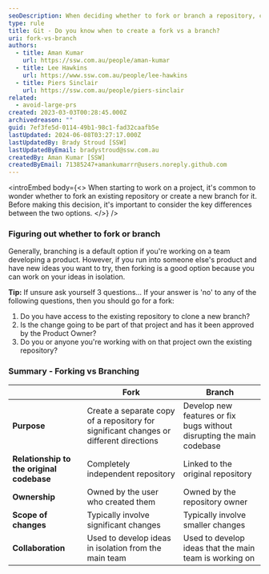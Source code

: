 ```yaml
---
seoDescription: When deciding whether to fork or branch a repository, consider the purpose, relationship to the original codebase, ownership, scope of changes, and collaboration aspects.
type: rule
title: Git - Do you know when to create a fork vs a branch?
uri: fork-vs-branch
authors:
  - title: Aman Kumar
    url: https://ssw.com.au/people/aman-kumar
  - title: Lee Hawkins
    url: https://www.ssw.com.au/people/lee-hawkins
  - title: Piers Sinclair
    url: https://ssw.com.au/people/piers-sinclair
related:
  - avoid-large-prs
created: 2023-03-03T00:28:45.000Z
archivedreason: ""
guid: 7ef3fe5d-0114-49b1-98c1-fad32caafb5e
lastUpdated: 2024-06-08T03:27:17.000Z
lastUpdatedBy: Brady Stroud [SSW]
lastUpdatedByEmail: bradystroud@ssw.com.au
createdBy: Aman Kumar [SSW]
createdByEmail: 71385247+amankumarrr@users.noreply.github.com
---
```


<introEmbed
  body={<>
When starting to work on a project, it's common to wonder whether to fork an existing repository or create a new branch for it. Before making this decision, it's important to consider the key differences between the two options.
  </>}
/>
### Figuring out whether to fork or branch

Generally, branching is a default option if you're working on a team developing a product. However, if you run into someone else's product and have new ideas you want to try, then forking is a good option because you can work on your ideas in isolation.

**Tip:** If unsure ask yourself 3 questions...
If your answer is 'no' to any of the following questions, then you should go for a fork:

1. Do you have access to the existing repository to clone a new branch?
2. Is the change going to be part of that project and has it been approved by the Product Owner?
3. Do you or anyone you're working with on that project own the existing repository?

### Summary - Forking vs Branching

|                                           | Fork                                                                                   | Branch                                                                |
| ----------------------------------------- | -------------------------------------------------------------------------------------- | --------------------------------------------------------------------- |
| **Purpose**                               | Create a separate copy of a repository for significant changes or different directions | Develop new features or fix bugs without disrupting the main codebase |
| **Relationship to the original codebase** | Completely independent repository                                                      | Linked to the original repository                                     |
| **Ownership**                             | Owned by the user who created them                                                     | Owned by the repository owner                                         |
| **Scope of changes**                      | Typically involve significant changes                                                  | Typically involve smaller changes                                     |
| **Collaboration**                         | Used to develop ideas in isolation from the main team                                  | Used to develop ideas that the main team is working on                |
